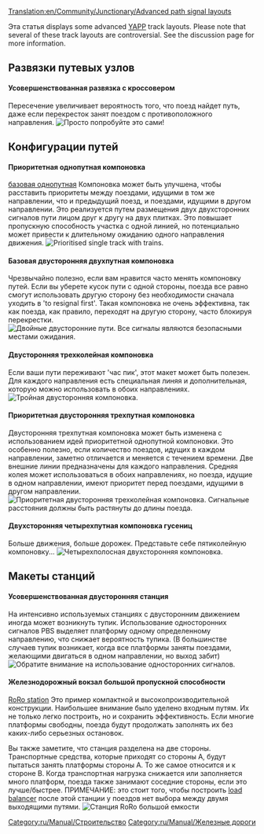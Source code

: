 [[Translation:en/Community/Junctionary/Advanced path signal layouts]]
{{ru/Перевод|en/Community/Junctionary/Advanced path signal layouts|0}}

Эта статья displays some advanced [[en/Archive/Manual/Yet Another PBS Patch|YAPP]] track layouts. Please note that several of these track layouts are controversial. See the discussion page for more information.

== Развязки путевых узлов ==
====Усовершенствованная развязка с кроссовером====
Пересечение увеличивает вероятность того, что поезд найдет путь, даже если перекресток занят поездом с противоположного направления.
[[File:en/Community/Junctionary/Yapp advancedjunction.png|frame|center|Просто попробуйте это сами!]]

== Конфигурации путей ==
====Приоритетная однопутная компоновка====
[[en/Archive/Manual/Yet Another PBS Patch#basic-single-track|базовая однопутная]] Компоновка может быть улучшена, чтобы расставить приоритеты между поездами, идущими в том же направлении, что и предыдущий поезд, и поездами, идущими в другом направлении. Это реализуется путем размещения двух двухсторонних сигналов пути лицом друг к другу на двух плитках. Это повышает пропускную способность участка с одной линией, но потенциально может привести к длительному ожиданию одного направления движения.
[[File:en/Community/Junctionary/Yapp adv single track.png|frame|center|Prioritised single track with trains.]]

====Базовая двусторонняя двухпутная компоновка====
Чрезвычайно полезно, если вам нравится часто менять компоновку путей. Если вы уберете кусок пути с одной стороны, поезда все равно смогут использовать другую сторону без необходимости сначала уходить в 'to resignal first'. Такая компоновка не очень эффективна, так как поезда, как правило, переходят на другую сторону, часто блокируя перекрестки.
[[File:en/Community/Junctionary/Yapp dualtrack.png|frame|center|Двойные двусторонние пути. Все сигналы являются безопасными местами ожидания.]]

====Двусторонняя трехколейная компоновка====
Если ваши пути переживают 'час пик', этот макет может быть полезен. Для каждого направления есть специальная линяя и дополнительная, которую можно использовать в обоих направлениях.
[[File:en/Community/Junctionary/Pbs 3track.png|frame|center|Тройная двусторонняя компоновка.]]

====Приоритетная двусторонняя трехпутная компоновка====
Двусторонняя трехпутная компоновка может быть изменена с использованием идей приоритетной однопутной компоновки. Это особенно полезно, если количество поездов, идущих в каждом направлении, заметно отличается и меняется с течением времени. Две внешние линии предназначены для каждого направления. Средняя колея может использоваться в обоих направлениях, но поезда, идущие в одном направлении, имеют приоритет перед поездами, идущими в другом направлении.
[[File:en/Community/Junctionary/Yapp triple track.png|frame|center|Приоритетная двусторонняя трехколейная компоновка. Сигнальные расстояния должны быть растянуты до длины поезда.]]

====Двухсторонняя четырехпутная компоновка гусениц====
Больше движения, больше дорожек. Представьте себе пятиколейную компоновку...
[[File:en/Community/Junctionary/Yapp quadtrack.png|frame|center|Четырехполосная двухсторонняя компоновка.]]

== Макеты станций ==
====Усовершенствованная двусторонняя станция====
На интенсивно используемых станциях с двусторонним движением иногда может возникнуть тупик. Использование односторонних сигналов PBS выделяет платформу одному определенному направлению, что снижает вероятность тупика. (В большинстве случаев тупик возникает, когда все платформы заняты поездами, желающими двигаться в одном направлении, но выход забит)
[[File:en/Community/Junctionary/Yapp advancedstation.png|frame|center|Обратите внимание на использование односторонних сигналов.]]

====Железнодорожный вокзал большой пропускной способности====
[[en/Manual/Railway station#ro-ro|RoRo station]] Это пример компактной и высокопроизводительной конструкции. Наибольшее внимание было уделено входным путям. Их не только легко построить, но и сохранить эффективность. Если многие платформы свободны, поезда будут продолжать заполнять их без каких-либо серьезных остановок.

Вы также заметите, что станция разделена на две стороны. Транспортные средства, которые приходят со стороны А, будут пытаться занять платформы стороны А. То же самое относится и к стороне B. Когда транспортная нагрузка снижается или заполняется много платформ, поезда также занимают соседние стороны, если это лучше/быстрее. ПРИМЕЧАНИЕ: это стоит того, чтобы построить [http://wiki.openttdcoop.org/Balancing load balancer] после этой станции у поездов нет выбора между двумя выходящими путями.
[[File:en/Community/Junctionary/Roro pbs4.png|frame|center|Станция RoRo большой емкости]]
{{en/Feature|0.7}}
[[Category:ru/Manual/Строительство]]
[[Category:ru/Manual/Железные дороги]]